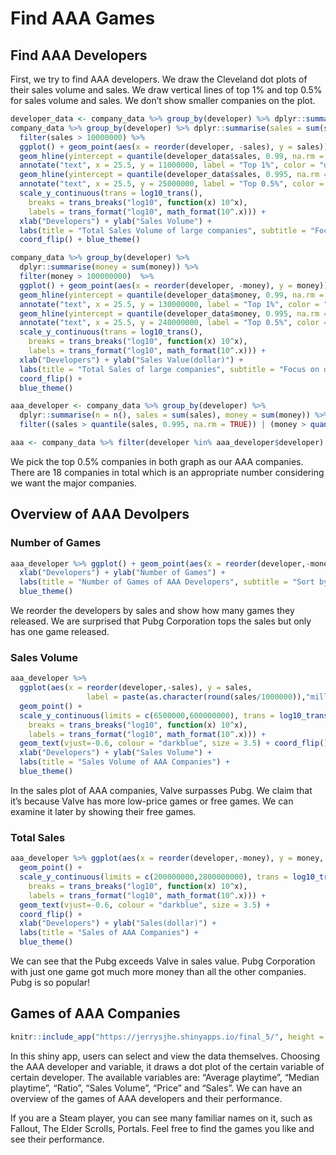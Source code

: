 # Find AAA Games

## Find AAA Developers

First, we try to find AAA developers. We draw the Cleveland dot plots of their sales volume and sales. We draw vertical lines of top 1% and top 0.5% for sales volume and sales. We don’t show smaller companies on the plot.

```r
developer_data <- company_data %>% group_by(developer) %>% dplyr::summarise(sales = sum(sales),money = sum(money))
company_data %>% group_by(developer) %>% dplyr::summarise(sales = sum(sales)) %>% 
  filter(sales > 10000000) %>% 
  ggplot() + geom_point(aes(x = reorder(developer, -sales), y = sales)) + 
  geom_hline(yintercept = quantile(developer_data$sales, 0.99, na.rm = TRUE), color = "Pink") +
  annotate("text", x = 25.5, y = 11000000, label = "Top 1%", color = "darkred") +
  geom_hline(yintercept = quantile(developer_data$sales, 0.995, na.rm = TRUE), color = "Pink") +
  annotate("text", x = 25.5, y = 25000000, label = "Top 0.5%", color = "darkred") +
  scale_y_continuous(trans = log10_trans(),
    breaks = trans_breaks("log10", function(x) 10^x),
    labels = trans_format("log10", math_format(10^.x))) + 
  xlab("Developers") + ylab("Sales Volume") + 
  labs(title = "Total Sales Volume of large companies", subtitle = "Focus on developers of sales volume over 10,000,000") + 
  coord_flip() + blue_theme()
```

```r
company_data %>% group_by(developer) %>% 
  dplyr::summarise(money = sum(money)) %>% 
  filter(money > 100000000)  %>%
  ggplot() + geom_point(aes(x = reorder(developer, -money), y = money)) + 
  geom_hline(yintercept = quantile(developer_data$money, 0.99, na.rm = TRUE), color = "Pink") +
  annotate("text", x = 25.5, y = 130000000, label = "Top 1%", color = "darkred") +
  geom_hline(yintercept = quantile(developer_data$money, 0.995, na.rm = TRUE), color = "Pink") +
  annotate("text", x = 25.5, y = 240000000, label = "Top 0.5%", color = "darkred") +
  scale_y_continuous(trans = log10_trans(),
    breaks = trans_breaks("log10", function(x) 10^x),
    labels = trans_format("log10", math_format(10^.x))) + 
  xlab("Developers") + ylab("Sales Value(dollar)") + 
  labs(title = "Total Sales of large companies", subtitle = "Focus on developers of sales over 100,000,000") + 
  coord_flip() +
  blue_theme()
```

```r
aaa_developer <- company_data %>% group_by(developer) %>% 
  dplyr::summarise(n = n(), sales = sum(sales), money = sum(money)) %>%
  filter((sales > quantile(sales, 0.995, na.rm = TRUE)) | (money > quantile(money, 0.995, na.rm = TRUE)))

aaa <- company_data %>% filter(developer %in% aaa_developer$developer)
```

We pick the top 0.5% companies in both graph as our AAA companies. There are 18 companies in total which is an appropriate number considering we want the major companies. 

## Overview of AAA Devolpers

### Number of Games

```r
aaa_developer %>% ggplot() + geom_point(aes(x = reorder(developer,-money), y = n)) + coord_flip() +
  xlab("Developers") + ylab("Number of Games") + 
  labs(title = "Number of Games of AAA Developers", subtitle = "Sort by the total sales value of developers") + 
  blue_theme()
```

We reorder the developers by sales and show how many games they released. We are surprised that Pubg Corporation tops the sales but only has one game released. 

### Sales Volume

```r
aaa_developer %>% 
  ggplot(aes(x = reorder(developer,-sales), y = sales,
                 label = paste(as.character(round(sales/1000000)),"million"))) + 
  geom_point() + 
  scale_y_continuous(limits = c(6500000,600000000), trans = log10_trans(),
    breaks = trans_breaks("log10", function(x) 10^x),
    labels = trans_format("log10", math_format(10^.x))) + 
  geom_text(vjust=-0.6, colour = "darkblue", size = 3.5) + coord_flip() +
  xlab("Developers") + ylab("Sales Volume") + 
  labs(title = "Sales Volume of AAA Companies") + 
  blue_theme()
```

In the sales plot of AAA companies, Valve surpasses Pubg. We claim that it’s because Valve has more low-price games or free games. We can examine it later by showing their free games.

### Total Sales

```r
aaa_developer %>% ggplot(aes(x = reorder(developer,-money), y = money, label = ifelse(money == 1,0, paste(as.character(round(money/1000000, digits = 2)),"million")))) + 
  geom_point() + 
  scale_y_continuous(limits = c(200000000,2800000000), trans = log10_trans(),
    breaks = trans_breaks("log10", function(x) 10^x),
    labels = trans_format("log10", math_format(10^.x))) + 
  geom_text(vjust=-0.6, colour = "darkblue", size = 3.5) +
  coord_flip() +
  xlab("Developers") + ylab("Sales(dollar)") + 
  labs(title = "Sales of AAA Companies") + 
  blue_theme()
```

We can see that the Pubg exceeds Valve in sales value. Pubg Corporation with just one game got much more money than all the other companies. Pubg is so popular!

## Games of AAA Companies

```r
knitr::include_app("https://jerrysjhe.shinyapps.io/final_5/", height = "630px")
```

In this shiny app, users can select and view the data themselves. Choosing the AAA developer and variable, it draws a dot plot of the certain variable of certain developer. The available variables are: "Average playtime", "Median playtime", "Ratio", "Sales Volume", "Price" and "Sales". We can have an overview of the games of AAA developers and their performance.

If you are a Steam player, you can see many familiar names on it, such as Fallout, The Elder Scrolls, Portals. Feel free to find the games you like and see their performance.
